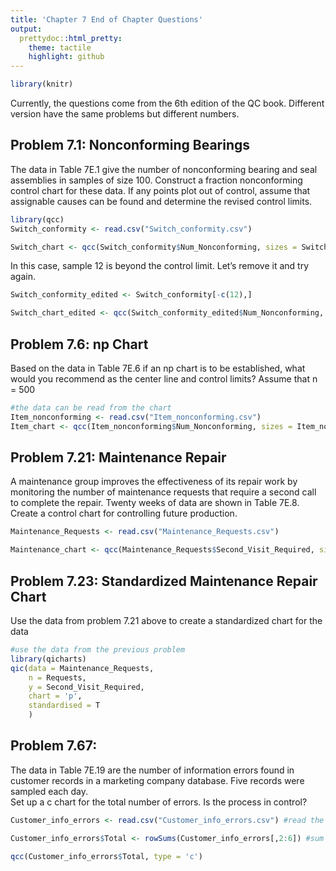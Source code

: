 ```yaml
---
title: 'Chapter 7 End of Chapter Questions'
output:
  prettydoc::html_pretty:
    theme: tactile
    highlight: github
---
```



```r
library(knitr)
```

Currently, the questions come from the 6th edition of the QC book. Different version have the same problems but different numbers.  
  
## Problem 7.1: Nonconforming Bearings

The data in Table 7E.1 give the number of nonconforming bearing and seal assemblies in samples of  size 100. Construct a fraction nonconforming control chart for these data. If any points plot out of control, assume that assignable causes can be found and determine the revised control limits.  

  
```r
library(qcc)
Switch_conformity <- read.csv("Switch_conformity.csv")

Switch_chart <- qcc(Switch_conformity$Num_Nonconforming, sizes = Switch_conformity$Size, type = 'p')

```
  
  
In this case, sample 12 is beyond the control limit. Let's remove it and try again.  

```r
Switch_conformity_edited <- Switch_conformity[-c(12),]

Switch_chart_edited <- qcc(Switch_conformity_edited$Num_Nonconforming, sizes = Switch_conformity_edited$Size, type = 'p')
```

  
  
## Problem 7.6: np Chart

Based on the data in Table 7E.6 if an np chart is to be established, what would you recommend as the center line and control limits? Assume that n = 500  

```r
#the data can be read from the chart
Item_nonconforming <- read.csv("Item_nonconforming.csv")
Item_chart <- qcc(Item_nonconforming$Num_Nonconforming, sizes = Item_nonconforming$Size, type = 'np')

```


## Problem 7.21: Maintenance Repair

A maintenance group improves the effectiveness of its repair work by monitoring the number of maintenance requests that require a second call to complete the repair. Twenty weeks of data are shown in Table 7E.8.  
Create a control chart for controlling future production.  
  
```r
Maintenance_Requests <- read.csv("Maintenance_Requests.csv")

Maintenance_chart <- qcc(Maintenance_Requests$Second_Visit_Required, sizes = Maintenance_Requests$Requests, type = 'np')

```

  
## Problem 7.23: Standardized Maintenance Repair Chart

Use the data from problem 7.21 above to create a standardized chart for the data

```r
#use the data from the previous problem
library(qicharts)
qic(data = Maintenance_Requests,
    n = Requests,
    y = Second_Visit_Required,
    chart = 'p',
    standardised = T
    )
```

  
  
  
## Problem 7.67: 
  
The data in Table 7E.19 are the number of information errors found in customer records in a marketing company database. Five records were sampled each day.  
Set up a c chart for the total number of errors. Is the process in control?

```r
Customer_info_errors <- read.csv("Customer_info_errors.csv") #read the data into R

Customer_info_errors$Total <- rowSums(Customer_info_errors[,2:6]) #sum the errors, without including the sample number

qcc(Customer_info_errors$Total, type = 'c')
```




  